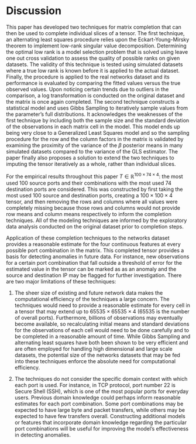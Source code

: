 # Discussion {-}

This paper has developed two techniques for matrix completion that can then be used to complete individual slices of a tensor. The first technique, an alternating least squares procedure relies upon the Eckart-Young-Mirsky theorem to implement low-rank singular value decomposition. Determining the optimal low rank is a model selection problem that is solved using leave one out cross validation to assess the quality of possible ranks on given datasets. The validity of this technique is tested using simulated datasets where a true low rank is known before it is applied to the actual dataset. Finally, the procedure is applied to the real networks dataset and its performance is evaluated by comparing the fitted values versus the true observed values. Upon noticing certain trends due to outliers in the comparison, a log transformation is conducted on the original dataset and the matrix is once again completed. The second technique constructs a statistical model and uses Gibbs Sampling to iteratively sample values from the parameter's full distributions. It acknowledges the weaknesses of the first technique by including both the sample size and the standard deviation of the observations in each matrix cell in the model. This model ends up being very close to a Generalized Least Squares model and so the sampling procedure for the row and the column factors in the matrix is validated by examining the proximity of the variance of the $\beta$ posterior means in many simulated datasets compared to the variance of the GLS estimator. The paper finally also proposes a solution to extend the two techniques to imputing the tensor iteratively as a whole, rather than individual slices. 

For the empirical results throughout this paper $T \in \mathbb{R}^{100 \times 74 \times 4}$: the most used 100 source ports and their combinations with the most used 74 destination ports are considered. This was constructed by first taking the most used 100 source and destination ports, creating a $100 \times 100 \times 4$ tensor, and then removing the rows and columns where all values were completely missing because those rows and columns would not provide row means and column means respectively to inform the completion techniques. All of the modeling techniques are informed by the exploratory data analysis conducted on the original dataset prior to completion steps.

Application of these completion techniques to the networks dataset provides a reasonable estimate for the four continuous features at every possible port combination in the matrix. This completed tensor provides a basis for detecting anomalies in future data. For instance, new observations for a certain port combination that fall outside a threshold of error for the estimated value in the tensor can be marked as as an anomaly and the source and destination IP may be flagged for further investigation. There are two major limitations of these techniques: 

1. The sheer size of existing and future network data makes the computational efficiency of the techniques a large concern. The techniques would need to provide a reasonable estimate for every cell in a tensor that may extend up to $65535 \times 65535 \times 4$ (65535 is the number of overall ports). Furthermore, billions of observations may eventually become available, so recalculating initial means and standard deviations for the observations of each cell would need to be done carefully and to be completed in a reasonable amount of time. While Gibbs Sampling and alternating least squares have both been shown to be very efficient and are often employed for handling high dimensional and large scale datasets, the potential size of the networks datasets that may be fed into these techniques enforce the absolute need for computational efficiency.

2. The techniques do not consider the specific domain context with which each port is used. For instance, in TCP protocol, port number 22 is Secure Shell (SSH), which is one of the most popular ports for everyday users. Previous domain knowledge could perhaps inform reasonable estimates for each port combination. Some port combinations may be expected to have large byte and packet transfers, while others may be expected to have few transfers overall. Constructing additional models or features that incorporate domain knowledge regarding the particular port combinations will be useful for improving the model's effectiveness in detecting anomalies.